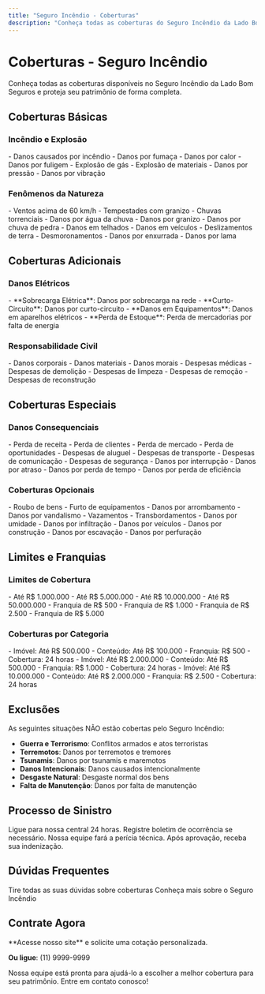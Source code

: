 ```yaml
---
title: "Seguro Incêndio - Coberturas"
description: "Conheça todas as coberturas do Seguro Incêndio da Lado Bom Seguros"
---
```


# Coberturas - Seguro Incêndio

<Info>
Conheça todas as coberturas disponíveis no Seguro Incêndio da Lado Bom Seguros e proteja seu patrimônio de forma completa.
</Info>

## Coberturas Básicas

### Incêndio e Explosão

<CardGroup cols={2}>
<Card title="Incêndio" icon="fire">
  - Danos causados por incêndio
  - Danos por fumaça
  - Danos por calor
  - Danos por fuligem
</Card>

<Card title="Explosão" icon="lightning-bolt">
  - Explosão de gás
  - Explosão de materiais
  - Danos por pressão
  - Danos por vibração
</Card>
</CardGroup>

### Fenômenos da Natureza

<AccordionGroup>
<Accordion title="Vendavais e Tempestades">
  - Ventos acima de 60 km/h
  - Tempestades com granizo
  - Chuvas torrenciais
  - Danos por água da chuva
</Accordion>

<Accordion title="Granizo e Chuva de Pedra">
  - Danos por granizo
  - Danos por chuva de pedra
  - Danos em telhados
  - Danos em veículos
</Accordion>

<Accordion title="Deslizamentos">
  - Deslizamentos de terra
  - Desmoronamentos
  - Danos por enxurrada
  - Danos por lama
</Accordion>
</AccordionGroup>

## Coberturas Adicionais

### Danos Elétricos

<Check>
- **Sobrecarga Elétrica**: Danos por sobrecarga na rede
- **Curto-Circuito**: Danos por curto-circuito
- **Danos em Equipamentos**: Danos em aparelhos elétricos
- **Perda de Estoque**: Perda de mercadorias por falta de energia
</Check>

### Responsabilidade Civil

<CardGroup cols={2}>
<Card title="Danos a Terceiros" icon="users">
  - Danos corporais
  - Danos materiais
  - Danos morais
  - Despesas médicas
</Card>

<Card title="Despesas de Salvamento" icon="wrench-screwdriver">
  - Despesas de demolição
  - Despesas de limpeza
  - Despesas de remoção
  - Despesas de reconstrução
</Card>
</CardGroup>

## Coberturas Especiais

### Danos Consequenciais

<AccordionGroup>
<Accordion title="Perda de Lucros">
  - Perda de receita
  - Perda de clientes
  - Perda de mercado
  - Perda de oportunidades
</Accordion>

<Accordion title="Despesas Extras">
  - Despesas de aluguel
  - Despesas de transporte
  - Despesas de comunicação
  - Despesas de segurança
</Accordion>

<Accordion title="Danos Indiretos">
  - Danos por interrupção
  - Danos por atraso
  - Danos por perda de tempo
  - Danos por perda de eficiência
</Accordion>
</AccordionGroup>

### Coberturas Opcionais

<Tabs>
<Tab title="Roubo e Furto">
  - Roubo de bens
  - Furto de equipamentos
  - Danos por arrombamento
  - Danos por vandalismo
</Tab>

<Tab title="Danos por Água">
  - Vazamentos
  - Transbordamentos
  - Danos por umidade
  - Danos por infiltração
</Tab>

<Tab title="Danos por Terceiros">
  - Danos por veículos
  - Danos por construção
  - Danos por escavação
  - Danos por perfuração
</Tab>
</Tabs>

## Limites e Franquias

### Limites de Cobertura

<CardGroup cols={2}>
<Card title="Valor Máximo" icon="currency-dollar">
  - Até R$ 1.000.000
  - Até R$ 5.000.000
  - Até R$ 10.000.000
  - Até R$ 50.000.000
</Card>

<Card title="Franquias" icon="shield-exclamation">
  - Franquia de R$ 500
  - Franquia de R$ 1.000
  - Franquia de R$ 2.500
  - Franquia de R$ 5.000
</Card>
</CardGroup>

### Coberturas por Categoria

<AccordionGroup>
<Accordion title="Residencial">
  - Imóvel: Até R$ 500.000
  - Conteúdo: Até R$ 100.000
  - Franquia: R$ 500
  - Cobertura: 24 horas
</Accordion>

<Accordion title="Comercial">
  - Imóvel: Até R$ 2.000.000
  - Conteúdo: Até R$ 500.000
  - Franquia: R$ 1.000
  - Cobertura: 24 horas
</Accordion>

<Accordion title="Industrial">
  - Imóvel: Até R$ 10.000.000
  - Conteúdo: Até R$ 2.000.000
  - Franquia: R$ 2.500
  - Cobertura: 24 horas
</Accordion>
</AccordionGroup>

## Exclusões

<Warning>
As seguintes situações NÃO estão cobertas pelo Seguro Incêndio:
</Warning>

- **Guerra e Terrorismo**: Conflitos armados e atos terroristas
- **Terremotos**: Danos por terremotos e tremores
- **Tsunamis**: Danos por tsunamis e maremotos
- **Danos Intencionais**: Danos causados intencionalmente
- **Desgaste Natural**: Desgaste normal dos bens
- **Falta de Manutenção**: Danos por falta de manutenção

## Processo de Sinistro

<Steps>
<Step title="Comunique o Sinistro">
  Ligue para nossa central 24 horas.
</Step>

<Step title="Registre o Boletim">
  Registre boletim de ocorrência se necessário.
</Step>

<Step title="Aguarde a Perícia">
  Nossa equipe fará a perícia técnica.
</Step>

<Step title="Receba a Indenização">
  Após aprovação, receba sua indenização.
</Step>
</Steps>

## Dúvidas Frequentes

<CardGroup cols={2}>
<Card title="FAQ Completo" icon="question-mark" href="/produtos/seguro-incendio/faq">
  Tire todas as suas dúvidas sobre coberturas
</Card>

<Card title="Sobre o Produto" icon="info" href="/produtos/seguro-incendio/sobre">
  Conheça mais sobre o Seguro Incêndio
</Card>
</CardGroup>

## Contrate Agora

<Card title="Solicite sua Cotação" icon="phone" href="https://ladobom.com/seguro-incendio">
  **Acesse nosso site** e solicite uma cotação personalizada.
  
  **Ou ligue**: (11) 9999-9999
</Card>

<Note>
Nossa equipe está pronta para ajudá-lo a escolher a melhor cobertura para seu patrimônio. Entre em contato conosco!
</Note>

